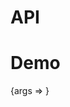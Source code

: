
<Meta title="Packages/Typography/Ellipsis" component={Ellipsis} />

# API

<ArgsTable />

# Demo

<Canvas>
  <Story
    name="Ellipsis"
    args={{
      children: 'Veggies es bonus vobis, proinde vos postulo essum magis.',
      style: { width: 150 }
    }}
    argTypes={{ tag: { control: 'text' } }}
  >
    {args => <Ellipsis {...args} />}
  </Story>
</Canvas>
